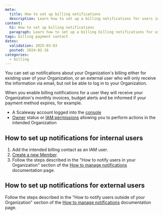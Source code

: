 ```yaml
---
meta:
  title: How to set up billing notifications
  description: Learn how to set up a billing notifications for users in your Organization. They will receive your Organization's monthly invoices, budget alerts and be informed if your payment method expires, for example.
content:
  h1: How to set up billing notifications
  paragraph: Learn how to set up a billing billing notifications for users in your Organization. They will receive your Organization's monthly invoices, budget alerts and be informed if your payment method expires, for example.
tags: billing payment contact
dates:
  validation: 2025-03-03
  posted: 2024-02-16
categories:
  - billing
---
```


You can set up notifications about your Organization's billing either for existing user of your Organization, or an external user who will only receive the information via email, but not be able to log in to your Organization.

When you enable billing notifications for a user they will receive your Organization's monthly invoices, budget alerts and be informed if your payment method expires, for example.

<Macro id="requirements" />

- A Scaleway account logged into the [console](https://console.scaleway.com)
- [Owner](/iam/concepts/#owner) status or [IAM permissions](/iam/concepts/#permission) allowing you to perform actions in the intended Organization

## How to set up notifications for internal users

1. Add the intended billing contact as an IAM user.
2. [Create a new Member](/iam/how-to/manage-members/#how-to-create-a-member).
3. Follow the steps described in the "How to notify users in your Organization" section of the [How to manage notifications](/account/how-to/manage-notifications/#how-to-notify-users-in-your-organization) documentation page.

## How to set up notifications for external users

Follow the steps described in the "How to notify users outside of your Organization" section of the [How to manage notifications](/account/how-to/manage-notifications/#how-to-notify-users-outside-of-your-organization) documentation page.